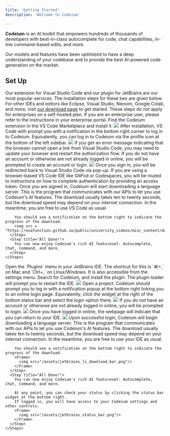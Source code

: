```yaml
---
title: 'Getting Started'
description: 'Welcome to Codeium'

---
```

**Codeium** is an AI toolkit that empowers hundreds of thousands of developers with best-in-class autocomplete for code, chat capabilities, in-line command-based edits, and more.

Our models and features have been optimized to have a deep understanding of your codebase and to provide the best AI-powered code generation on the market.

## Set Up
Our extension for Visual Studio Code and our plugin for JetBrains are our most popular services.
The installation steps for these two are given below.
For other IDEs and editors like Eclipse, Visual Studio, Neovim, Google Colab, and more, visit [our download page](https://codeium.com/download) to get started.
<Note>
  These steps do not apply for enterprises on a self-hosted plan.
  If you are an enterprise user, please refer to the instructions in your enterprise portal.
</Note>
<Tabs>
  <Tab title="Visual Studio Code">
    <Steps>
      <Step title="Install Extension">
        Find the Codeium extension in the VS Code Marketplace and install it.
        <Frame>
          <img src="/assets/vscode_extension_page.png"/>
        </Frame>
      </Step>
      <Step title="Authorize">
        After installation, VS Code with prompt you with a notification in the bottom right corner to log in to Codeium.
        Equivalently, you can log in to Codeium via the profile icon at the bottom of the left sidebar.
        <Frame>
          <img src="/assets/vscode_login_init_left.png"/>
        </Frame>
        <Note>If you get an error message indicating that the browser cannot open a link from Visual Studio Code, you may need to update your browser and restart the authorization flow.</Note>
        If you do not have an account or otherwise are not already logged in online, you will be prompted to create an account or login.
        <Frame>
          <img src="/assets/login_prompt_webpage.png"/>
        </Frame>
        Once you sign in, you will be redirected back to Visual Studio Code via pop-up.
        <Note>If you are using a browser-based VS Code IDE like GitPod or Codespaces, you will be routed to instructions on how to complete authentication by providing an access token.</Note>
      </Step>
      <Step title = "Wait for Language Server">
        Once you are signed in, Codeium will start downloading a language server.
        This is the program that communicates with our APIs to let you use Codeium's AI features.
        The download usually takes ten to twenty seconds, but the download speed may depend on your internet connection.
        In the meantime, you are free to use VS Code as usual.
        
        You should see a notification on the bottom right to indicate the progress of the download.
        <img src = "https://exafunction.github.io/public/university_videos/misc_content/download.png"/>
      </Step>
      <Step title="All Done!">
        You can now enjoy Codeium's rich AI featureset: Autocomplete, Chat, Command, and more.
      </Step>
    </Steps>

  </Tab>
  <Tab title="JetBrains">
    <Steps>
      <Step title="Install Plugin">
        Open the `Plugins` menu in your JetBrains IDE. The shortcut for this is `⌘+,` on Mac and `Ctrl+,` on Linux/Windows. It is also accessible from the settings menu.
        Search for Codeium, and install the plugin. The plugin loader will prompt you to restart the IDE.
        <Frame>
          <img src="/assets/jetbrains_plugin_install.png"/>
        </Frame>
      </Step>
      <Step title="Authorize">
        Open a project. Codeium should prompt you to log in with a notification popup at the bottom right linking you to an online login page.
        Equivalently, click the widget at the right of the bottom status bar and select the login option there.
        <Frame>
          <img src="/assets/jetbrains_login_widget.png"/>
        </Frame>
        If you do not have an account or otherwise are not already logged in online, you will be prompted to login.
        <Frame>
          <img src="/assets/login_prompt_webpage.png"/>
        </Frame>
        Once you have logged in online, the webpage will indicate that you can return to your IDE.
        <Frame>
          <img src="/assets/login_successful_webpage.png"/>
        </Frame>
      </Step>
      <Step title="Wait for Language Server">
        Upon successful login, Codeium will begin downloading a language server.
        This is the program that communicates with our APIs to let you use Codeium's AI features.
        The download usually takes ten to twenty seconds, but the download speed may depend on your internet connection.
        In the meantime, you are free to use your IDE as usual.

        You should see a notification on the bottom right to indicate the progress of the download.
        <Frame>
          <img src="/assets/jetbrains_ls_download_bar.png"/>
        </Frame>
      </Step>
      <Step title="All Done!">
        You can now enjoy Codeium's rich AI featureset: Autocomplete, Chat, Command, and more.

        At any point, you can check your status by clicking the status bar widget at the bottom right.
        If logged in, you will have access to your Codeium settings and other controls.
        <Frame>
          <img src="/assets/jetbrains_status_bar.png"/>
        </Frame>
      </Step>
    </Steps>
  </Tab>
</Tabs>